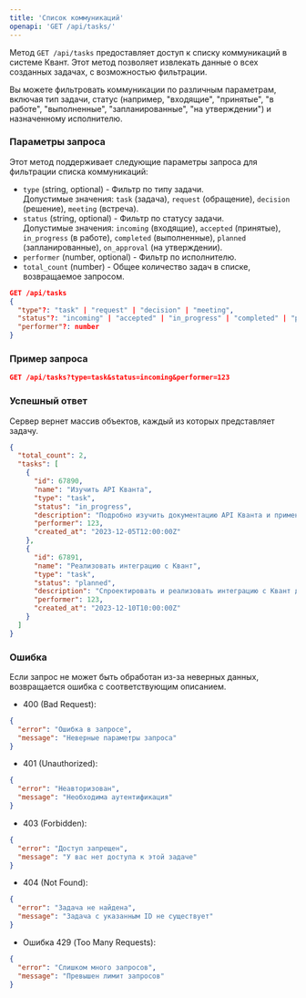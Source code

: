 ```yaml
---
title: 'Список коммуникаций'
openapi: 'GET /api/tasks/'
---
```

Метод `GET /api/tasks` предоставляет доступ к списку коммуникаций в системе Квант. Этот метод позволяет извлекать данные о всех созданных задачах, с возможностью фильтрации.

Вы можете фильтровать коммуникации по различным параметрам, включая тип задачи, статус (например, "входящие", "принятые", "в работе", "выполненные", "запланированные", "на утверждении") и назначенному исполнителю.

### Параметры запроса

Этот метод поддерживает следующие параметры запроса для фильтрации списка коммуникаций:

- `type` (string, optional) - Фильтр по типу задачи.  
  Допустимые значения: `task` (задача), `request` (обращение), `decision` (решение), `meeting` (встреча).
- `status` (string, optional) - Фильтр по статусу задачи.  
  Допустимые значения: `incoming` (входящие), `accepted` (принятые), `in_progress` (в работе), `completed` (выполненные), `planned` (запланированные), `on_approval` (на утверждении).
- `performer` (number, optional) - Фильтр по исполнителю.
- `total_count` (number) - Общее количество задач в списке, возвращаемое запросом.

```json
GET /api/tasks
{
  "type"?: "task" | "request" | "decision" | "meeting",
  "status"?: "incoming" | "accepted" | "in_progress" | "completed" | "planned" | "on_approval",
  "performer"?: number
}
```
### Пример запроса
```json
GET /api/tasks?type=task&status=incoming&performer=123
```

### Успешный ответ
Сервер вернет массив объектов, каждый из которых представляет задачу.

```json
{
  "total_count": 2,
  "tasks": [
    {
      "id": 67890,
      "name": "Изучить API Кванта",
      "type": "task",
      "status": "in_progress",
      "description": "Подробно изучить документацию API Кванта и применить знания на практике",
      "performer": 123,
      "created_at": "2023-12-05T12:00:00Z"
    },
    {
      "id": 67891,
      "name": "Реализовать интеграцию с Квант",
      "type": "task",
      "status": "planned",
      "description": "Спроектировать и реализовать интеграцию с Квант для улучшения рабочих процессов",
      "performer": 123,
      "created_at": "2023-12-10T10:00:00Z"
    }
  ]
}
```

### Ошибка
Если запрос не может быть обработан из-за неверных данных, возвращается ошибка с соответствующим описанием.

- 400 (Bad Request):
```json
{
  "error": "Ошибка в запросе",
  "message": "Неверные параметры запроса"
}
```

- 401 (Unauthorized):
```json
{
  "error": "Неавторизован",
  "message": "Необходима аутентификация"
}
```
- 403 (Forbidden):
```json
{
  "error": "Доступ запрещен",
  "message": "У вас нет доступа к этой задаче"
}
```
- 404 (Not Found):
```json
{
  "error": "Задача не найдена",
  "message": "Задача с указанным ID не существует"
}
```
- Ошибка 429 (Too Many Requests):
```json
{
  "error": "Слишком много запросов",
  "message": "Превышен лимит запросов"
}
```